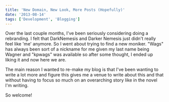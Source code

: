 ```yaml
---
title: 'New Domain, New Look, More Posts (Hopefully)'
date: '2013-08-14'
tags: ['Development', 'Blogging']
---
```


Over the last couple months, I've been seriously considering doing a rebranding. I felt that DarkNemesis and Darker Nemesis just didn't really feel like 'me' anymore. So I went about trying to find a new moniker. "Wags" has always been sort of a nickname for me given my last name being Wagner and "kpwags" was available so after some thought, I ended up liking it and now here we are.

The main reason I wanted to re-make my blog is that I've been wanting to write a lot more and figure this gives me a venue to write about this and that without having to focus so much on an overarching story like in the novel I'm writing.

So welcome!
